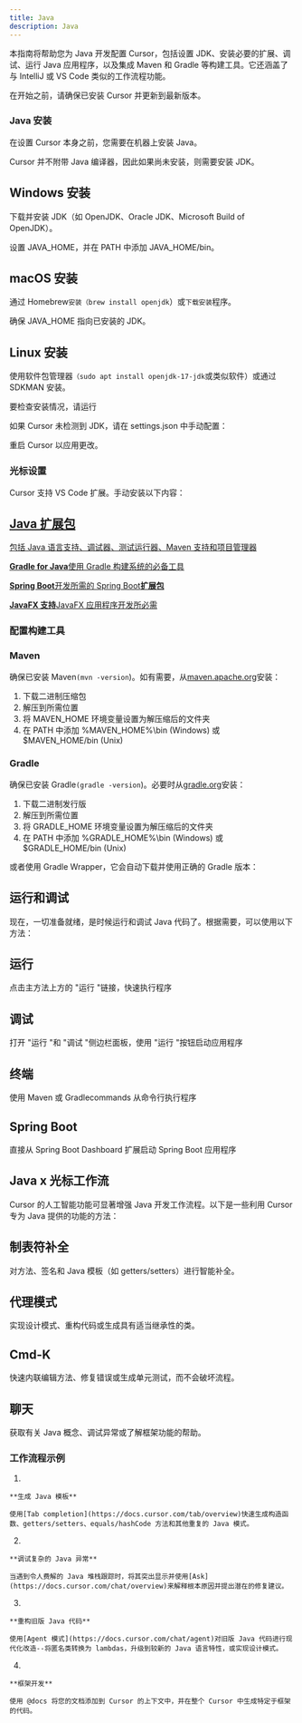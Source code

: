 ```yaml
---
title: Java
description: Java
---
```


 
本指南将帮助您为 Java 开发配置 Cursor，包括设置 JDK、安装必要的扩展、调试、运行 Java 应用程序，以及集成 Maven 和 Gradle 等构建工具。它还涵盖了与 IntelliJ 或 VS Code 类似的工作流程功能。

在开始之前，请确保已安装 Cursor 并更新到最新版本。

### Java 安装

在设置 Cursor 本身之前，您需要在机器上安装 Java。

Cursor 并不附带 Java 编译器，因此如果尚未安装，则需要安装 JDK。

## Windows 安装

下载并安装 JDK（如 OpenJDK、Oracle JDK、Microsoft Build of OpenJDK）。

设置 JAVA_HOME，并在 PATH 中添加 JAVA_HOME/bin。

## macOS 安装

通过 Homebrew`安装（brew install openjdk`）或`下载安装`程序。

确保 JAVA_HOME 指向已安装的 JDK。

## Linux 安装

使用软件包管理器`（sudo apt install openjdk-17-jdk`或类似软件）或通过 SDKMAN 安装。

要检查安装情况，请运行

如果 Cursor 未检测到 JDK，请在 settings.json 中手动配置：

重启 Cursor 以应用更改。

### 光标设置

Cursor 支持 VS Code 扩展。手动安装以下内容：

## [Java 扩展包](https://marketplace.visualstudio.com/items?itemName=vscjava.vscode-java-pack)

[包括 Java 语言支持、调试器、测试运行器、Maven 支持和项目管理器](https://marketplace.visualstudio.com/items?itemName=vscjava.vscode-java-pack)

[**Gradle for Java**使用 Gradle 构建系统的必备工具](https://marketplace.visualstudio.com/items?itemName=vscjava.vscode-gradle)

[**Spring Boot**开发所需的 Spring Boot**扩展包**](https://marketplace.visualstudio.com/items?itemName=Pivotal.vscode-boot-dev-pack)

[**JavaFX 支持**JavaFX 应用程序开发所必需](https://marketplace.visualstudio.com/items?itemName=dlsc-oss.vscode-javafx)

### 配置构建工具

### Maven

确保已安装 Maven`(mvn -version`)。如有需要，从[maven.apache.org](https://maven.apache.org/download.cgi)安装：

1. 下载二进制压缩包
2. 解压到所需位置
3. 将 MAVEN_HOME 环境变量设置为解压缩后的文件夹
4. 在 PATH 中添加 %MAVEN_HOME%\bin (Windows) 或 $MAVEN_HOME/bin (Unix)

### Gradle

确保已安装 Gradle`(gradle -version`)。必要时从[gradle.org](https://gradle.org/install/)安装：

1. 下载二进制发行版
2. 解压到所需位置
3. 将 GRADLE_HOME 环境变量设置为解压缩后的文件夹
4. 在 PATH 中添加 %GRADLE_HOME%\bin (Windows) 或 $GRADLE_HOME/bin (Unix)

或者使用 Gradle Wrapper，它会自动下载并使用正确的 Gradle 版本：

## 运行和调试

现在，一切准备就绪，是时候运行和调试 Java 代码了。根据需要，可以使用以下方法：

## 运行

点击主方法上方的 "运行 "链接，快速执行程序

## 调试

打开 "运行 "和 "调试 "侧边栏面板，使用 "运行 "按钮启动应用程序

## 终端

使用 Maven 或 Gradlecommands 从命令行执行程序

## Spring Boot

直接从 Spring Boot Dashboard 扩展启动 Spring Boot 应用程序

## Java x 光标工作流

Cursor 的人工智能功能可显著增强 Java 开发工作流程。以下是一些利用 Cursor 专为 Java 提供的功能的方法：

## 制表符补全

对方法、签名和 Java 模板（如 getters/setters）进行智能补全。

## 代理模式

实现设计模式、重构代码或生成具有适当继承性的类。

## Cmd-K

快速内联编辑方法、修复错误或生成单元测试，而不会破坏流程。

## 聊天

获取有关 Java 概念、调试异常或了解框架功能的帮助。

### 工作流程示例

1. 
    
    **生成 Java 模板**
    
    使用[Tab completion](https://docs.cursor.com/tab/overview)快速生成构造函数、getters/setters、equals/hashCode 方法和其他重复的 Java 模式。
    
2. 
    
    **调试复杂的 Java 异常**
    
    当遇到令人费解的 Java 堆栈跟踪时，将其突出显示并使用[Ask](https://docs.cursor.com/chat/overview)来解释根本原因并提出潜在的修复建议。
    
3. 
    
    **重构旧版 Java 代码**
    
    使用[Agent 模式](https://docs.cursor.com/chat/agent)对旧版 Java 代码进行现代化改造--将匿名类转换为 lambdas，升级到较新的 Java 语言特性，或实现设计模式。
    
4. 
    
    **框架开发**
    
    使用 @docs 将您的文档添加到 Cursor 的上下文中，并在整个 Cursor 中生成特定于框架的代码。